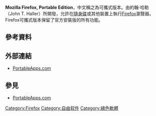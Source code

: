 {{noteTA
|G1=IT
}}
{{Infobox Software
| name                 = Mozilla Firefox
| logo                 = [[Image:SplashScreen.png|250px]]
| screenshot           = 
| caption              = 
| author               = 
| developer            = [[PortableApps.com|PortableApps.com]]
| frequently updated   = yes
| programming language = 
| operating_system     = [[跨平台|跨平台]]、[[Wine|Wine]]
| engine               = 
| language             = 
| status               = 
| genre                = [[網頁瀏覽器|網頁瀏覽器]]
| license              = [[Mozilla_Public_License|MPL]]
| website              = [http://portableapps.com/apps/internet/firefox_portable Mozilla Firefox, Portable Edition]
}}

{{Firefox TOC}}

'''Mozilla Firefox, Portable Edition'''，中文稱之為可攜式版本。由約翰·哈勒（John T. Haller）所開發，允許在[[隨身碟|隨身碟]]或其他裝置上執行[[Firefox|Firefox]]瀏覽器。Firefox可攜式版本保留了官方安裝版的所有功能。

== 參考資料 ==
{{reflist}}

== 外部連結 ==
* [http://portableapps.com/apps/internet/firefox_portable PortableApps.com]{{Wayback|url=http://portableapps.com/apps/internet/firefox_portable |date=20100923052858 }}

== 參見 ==
{{portalpar|自由軟體}}
* [[PortableApps.com|PortableApps.com]]
{{free-software-stub}}
{{Mozilla}}

[[Category:Firefox|Category:Firefox]]
[[Category:自由软件|Category:自由软件]]
[[Category:綠色軟體|Category:綠色軟體]]